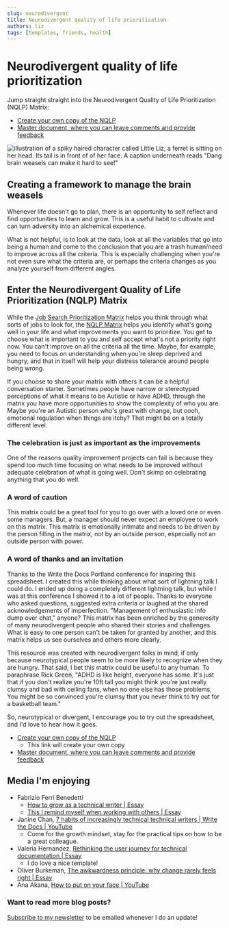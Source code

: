 ```yaml
---
slug: neurodivergent
title: Neurodivergent quality of life prioritization
authors: liz
tags: [templates, friends, health]
---
```

# Neurodivergent quality of life prioritization
Jump straight straight into the Neurodivergent Quality of Life Prioritization (NQLP) Matrix:
- [Create your own copy of the NQLP](https://docs.google.com/spreadsheets/d/1gflZHBbMnVe6AopmU7T3MVIe2AslcvqaO8y66H27tLg/copy)
- [Master document, where you can leave comments and provide feedback](https://docs.google.com/spreadsheets/d/1gflZHBbMnVe6AopmU7T3MVIe2AslcvqaO8y66H27tLg/)

![illustration of a spiky haired character called Little Liz, a ferret is sitting on her head. Its tail is in front of of her face. A caption underneath reads "Dang brain weasels can make it hard to see!"](/img/blog/2025-05-26-neurodivergent.png)
## Creating a framework to manage the brain weasels

Whenever life doesn't go to plan, there is an opportunity to self reflect and find opportunities to learn and grow. This is a useful habit to cultivate and can turn adversity into an alchemical experience. 

What is not helpful, is to look at the data, look at all the variables that go into being a human and come to the conclusion that you are a trash human/need to improve across all the criteria. This is especially challenging when you're not even sure what the criteria are, or perhaps the criteria changes as you analyze yourself from different angles.

<!-- truncate -->

## Enter the Neurodivergent Quality of Life Prioritization (NQLP) Matrix 

While the [Job Search Prioritization Matrix](job-search) helps you think through what sorts of jobs to look for, the [NQLP Matrix](https://docs.google.com/spreadsheets/d/1gflZHBbMnVe6AopmU7T3MVIe2AslcvqaO8y66H27tLg/copy) helps you identify what's going well in your life and what improvements you want to prioritize. You get to choose what is important to you and self accept what's not a priority right now. You can't improve on all the criteria all the time. Maybe, for example, you need to focus on understanding when you're sleep deprived and hungry, and that in itself will help your distress tolerance around people being wrong.

If you choose to share your matrix with others it can be a helpful conversation starter. Sometimes people have narrow or stereotyped perceptions of what it means to be Autistic or have ADHD, through the matrix you have more opportunities to show the complexity of who you are. Maybe you're an Autistic person who's great with change, but oooh, emotional regulation when things are itchy? That might be on a totally different level.

### The celebration is just as important as the improvements
One of the reasons quality improvement projects can fail is because they spend too much time focusing on what needs to be improved without adequate celebration of what is going well. Don't skimp on celebrating anything that you do well.

### A word of caution

This matrix could be a great tool for you to go over with a loved one or even some managers. But, a manager should never expect an employee to work on this matrix. This matrix is emotionally intimate and needs to be driven by the person filling in the matrix, not by an outside person, especially not an outside person with power.

### A word of thanks and an invitation
Thanks to the Write the Docs Portland conference for inspiring this spreadsheet. I created this while thinking about what sort of lightning talk I could do. I ended up doing a completely different lightning talk, but while I was at this conference I showed it to a lot of people. Thanks to everyone who asked questions, suggested extra criteria or laughed at the shared acknowledgements of imperfection. "Management of enthusiastic info dump over chat," anyone? This matrix has been enriched by the generosity of many neurodivergent people who shared their stories and challenges. What is easy to one person can't be taken for granted by another, and this matrix helps us see ourselves and others more clearly.

This resource was created with neurodivergent folks in mind, if only because neurotypical people seem to be more likely to recognize when they are hungry. That said, I bet this matrix could be useful to any human. To paraphrase Rick Green, "ADHD is like height, everyone has some. It's just that if you don't realize you're 10ft tall you might think you're just really clumsy and bad with ceiling fans, when no one else has those problems. You might be so convinced you're clumsy that you never think to try out for a basketball team."

So, neurotypical or divergent, I encourage you to try out the spreadsheet, and I'd love to hear how it goes.

- [Create your own copy of the NQLP](https://docs.google.com/spreadsheets/d/1gflZHBbMnVe6AopmU7T3MVIe2AslcvqaO8y66H27tLg/copy)
  - This link will create your own copy
- [Master document, where you can leave comments and provide feedback](https://docs.google.com/spreadsheets/d/1gflZHBbMnVe6AopmU7T3MVIe2AslcvqaO8y66H27tLg/)

## Media I'm enjoying

- Fabrizio Ferri Benedetti
  - [How to grow as a technical writer | Essay](https://passo.uno/how-to-grow-senior-tech-writer/)
  - [This I remind myself when working with others | Essay](https://passo.uno/tips-working-tech-writers-team/)
- Janine Chan, [7 habits of increasingly technical technical writers | Write the Docs | YouTube](https://www.youtube.com/watch?v=SkpXpvTk6iU)
    - Come for the growth mindset, stay for the practical tips on how to be a great colleague.
- Valeria Hernandez, [Rethinking the user journey for technical documentation | Essay](https://valeria-writes-docs.super.site/blog/rethinking-the-user-journey-for-technical-documentation)
    - I do love a nice template!
- Oliver Burkeman, [The awkwardness principle: why change rarely feels right | Essay](https://www.oliverburkeman.com/awkwardness)
- Ana Akana, [How to put on your face | YouTube](https://www.youtube.com/watch?v=f49xeXdFSgc)


### Want to read more blog posts?
[Subscribe to my newsletter](https://mailchi.mp/520551e04a4d/documentarians-rock) to be emailed whenever I do an update!
